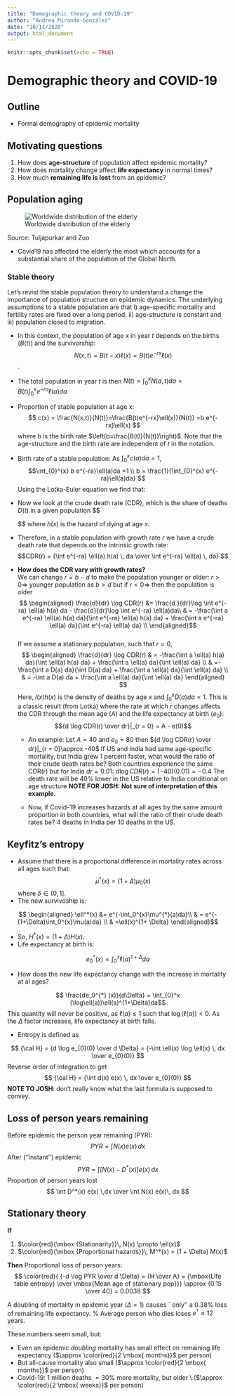 ```yaml
---
title: "Demographic theory and COVID-19"
author: "Andrea Miranda-González"
date: "10/11/2020"
output: html_document
---
```


```r
knitr::opts_chunk$set(echo = TRUE)
```

# Demographic theory and COVID-19

## Outline

  - Formal demography of epidemic mortality

## Motivating questions 

  1. How does **age-structure** of population affect epidemic mortality?
  2. How does mortality change affect **life expectancy** in normal
    times? 
  3. How much **remaining life is lost** from an epidemic?


## Population aging
![Worldwide distribution of the elderly](figures/covid_1.png)

  Source: Tuljapurkar and Zuo \url{https://u.demog.berkeley.edu/~josh/demogblog/}

  - Covid19 has affected the elderly the most which accounts for a substantial share of the population of the Global North. 
  
### Stable theory

Let's revist the stable population theory to understand a change the importance of population structure on epidemic dynamics. The underlying assumptions to a stable population are that i) age-specific mortality and fertility rates are fixed over a long period, ii) age-structure is constant and iii) population closed to migration. 

- In this context, the population of age $x$ in year $t$ depends on the births ($B(t)$) and the survivorship:  $$N(x,t)= B(t-x)\ell(x) =B(t)e^{-rx}\ell(x)$$. 
- The total population in year $t$ is then $N(t)=\int_{0}^{x} N(a,t)da = B(t)\int_{0}^{x} e^{-ra}\ell(a)da$
- Proportion of stable population at age x: 
$$ c(x) = \frac{N(x,t)}{N(t)}=\frac{B(t)e^{-rx}\ell(x)}{N(t)} =b e^{-rx}\ell(x) $$ where $b$ is the birth rate $\left(b=\frac{B(t)}{N(t)}\right)$. Note that the age-structure and the birth rate are independent of $t$ in the notation. 
- Birth rate of a stable population:
As $\int_0^{x} c(a)da =1$, $$\int_{0}^{x} b e^{-ra}\ell(a)da =1  \\ b = \frac{1}{\int_{0}^{x} e^{-ra}\ell(a)da} $$
Using the Lotka-Euler equation we find that:
$$ $$


- Now we look at the crude death rate (CDR), which is the share of deaths $D(t)$ in a given population
  $$\begin{aligned}
  CDR &= \frac{D(t)}{N(t)}\\ 
  & = \frac{\int_{0}^{x} D(a,t)da}{\int_{0}^{x} N(a,t)da} \\ 
  
  & = \frac{\int_{0}^{x} h(a) N(a,t)da}{B(t)\int_{0}^{x} e^{-ra}\ell(a)da}  \\ 
  &= \frac{B(t)\int_{0}^{x} h(a) e^{-ra}\ell(a)da}{B(t)\int_{0}^{x} e^{-ra}\ell(a)da}  
  \end{aligned}$$  where $h(x)$ is the hazard of dying at age $x$.
- Therefore, in a stable population with growth rate $r$ we have a crude death rate that depends on the intrinsic growth rate: 
  $$CDR(r) = {\int e^{-ra} \ell(a) h(a) \, da \over \int e^{-ra} \ell(a)  \, da} $$
  
- **How does the CDR vary with growth rates?**  
   We can change $r=b-d$ to make the population younger or older: $r>0 \Rightarrow$ younger population as $b>d$ but if $r<0 \Rightarrow$ then the population is older
$$ \begin{aligned}
\frac{d}{dr} \log CDR(r) &= \frac{d }{dr}\log \int e^{-ra} \ell(a) h(a) da - \frac{d}{dr}\log \int e^{-ra} \ell(a)da\\ 
& =  -\frac{\int a e^{-ra} \ell(a) h(a) da}{\int e^{-ra} \ell(a) h(a) da} + \frac{\int a e^{-ra} \ell(a)  da}{\int e^{-ra} \ell(a) da} \\
\end{aligned}$$  
   If we assume a stationary population, such that $r=0$,
$$ \begin{aligned}
\frac{d}{dr} \log CDR(r) & = -\frac{\int a \ell(a) h(a) da}{\int \ell(a) h(a) da} + \frac{\int a  \ell(a)  da}{\int  \ell(a) da} \\
& =-\frac{\int a D(a) da}{\int D(a) da} + \frac{\int a  \ell(a)  da}{\int  \ell(a) da} \\
& = -\int a D(a) da + \frac{\int a  \ell(a)  da}{\int  \ell(a) da}
\end{aligned}
$$
Here, $l(x)h(x)$ is the density of deaths  by age $x$ and $\int_0^x D(a)da =1$. This is a classic result (from Lotka) where the rate at which $r$ changes affects the CDR through the mean age ($A$) and the life expectancy at birth ($e_0$):
  $${d \log CDR(r) \over dr}|_{r = 0} = A - e(0)$$
  

    - An example: 
    Let  $A=40$ and $e_0=80$ then ${d \log CDR(r) \over dr}|_{r = 0}\approx -40$
    If US and India had same age-specific mortality, but India grew 1 percent faster, what would the ratio of their crude death rates be?
    Both countries experience the same CDR(r) but for India $dr=0.01$:
    $d \log CDR(r) = (-40)(0.01) = -0.4$
    The death rate will be 40% lower in the US relative to India conditional on age structure 
    **NOTE FOR JOSH: Not sure of interpretation of this example.**
    
    - Now, if Covid-19 increases hazards at all ages by the same amount proportion in both countries, what will the ratio of their crude death rates be?
     4 deaths in India per 10 deaths in the US. 



## Keyfitz's entropy

  - Assume that  there is a proportional difference in mortality rates across all ages such that:
  $$\mu^*(x) = (1 + \Delta) \mu_0(x)$$ where $\delta \in (0,1]$. 
  - The new survivoship is: 
  
  $$ \begin{aligned}
  \ell^*(x) &= e^{-\int_0^{x}\mu^{*}(a)da}\\
  & = e^{-(1+\Delta)\int_0^{x}\mu(a)da} \\
  & =\ell(x)^{1+ \Delta} 
  \end{aligned}$$
  
  - So, $H^*(x) = (1 + \Delta) H(x)$.
  - Life expectancy at birth is: 
  
  $$e_0^{*} (x) = \int_{0}^x \ell(a)^{1+\Delta}da$$
  
  - How does the new life expectancy change with the increase in mortality at al ages?
  
  $$ \frac{de_0^{*} (x)}{d\Delta} = \int_{0}^x (\log\ell(a))\ell(a)^{1+\Delta}da$$
  This quantity will never be positive, as $\ell(a) \leq 1$ such that $\log(\ell(a))<0$. As the $\Delta$ factor increases, life expectancy at birth falls. 
  

  - Entropy is defined as 
  
  $$
  {\cal H} = {d \log e_{0}(0) \over d \Delta} = {-\int \ell(x) \log \ell(x) \, dx \over e_{0}(0)}
  $$
  Reverse order of integration to get $$
  {\cal H} = {\int d(x) e(x) \, dx \over e_{0}(0)}
  $$ **NOTE TO JOSH**: don't really know what the last formula is supposed to convey.


## Loss of person years remaining
  Before epidemic the person year remaining (PYR):
  $$
  PYR = \int N(x) e(x) \, dx
  $$
  After (''instant'') epidemic 
  $$
  PYR = \int \left[ N(x) - D^*(x) \right] e(x) \, dx
  $$
  Proportion of person years lost
  $$
  \int D^*(x) e(x) \,dx \over \int N(x) e(x)\, dx
  $$

##  Stationary theory
  **If**
  
  1. $\color{red}{\mbox {Stationarity}}\, N(x) \propto \ell(x)$
  2. $\color{red}{\mbox {Proportional hazards}}\, M^*(x) = (1 + \Delta) M(x)$

  **Then**
    Proportional loss of person years:
    $$
    \color{red}{  {-d \log PYR \over d \Delta} = {H \over  A} = {\mbox{Life
          table entropy} \over \mbox{Mean age of stationary pop}}} \approx {0.15
      \over 40} = 0.0038
    $$

  A doubling of mortality in epidemic year ($\Delta = 1)$ causes ``only'' a 0.38\% loss of remaining life expectancy. % Average person who dies loses $e^\dagger \approx 12$ years.

  These numbers seem small, but:
  
  - Even an epidemic *doubling* mortality has small effect on
    remaining life expectancy ($\approx \color{red}{2 \mbox{ months}}$ per person)
  - But all-cause mortality also small 
    ($\approx \color{red}{2 \mbox{ months}}$ per person)
  - Covid-19: 1 million deaths $= 30$\% more mortality, but older \\
    ($\approx \color{red}{2 \mbox{ weeks}}$  per person)
  
 
